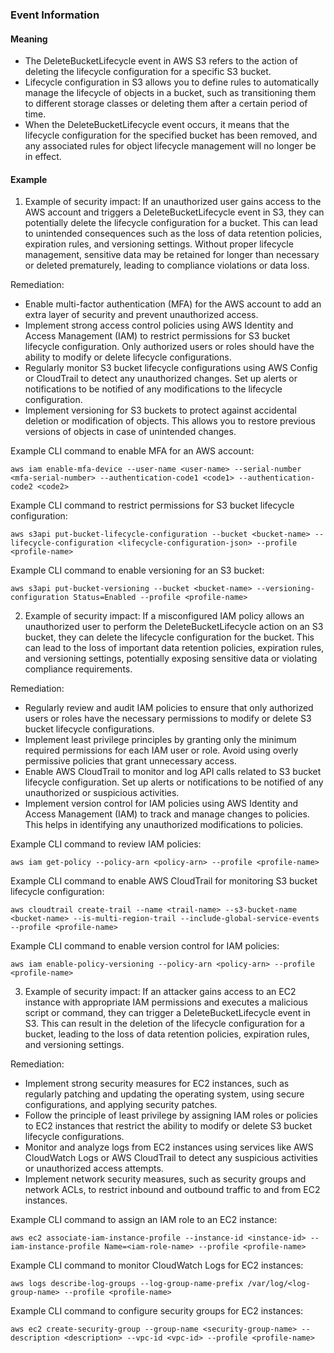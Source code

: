 
### Event Information

#### Meaning

- The DeleteBucketLifecycle event in AWS S3 refers to the action of deleting the lifecycle configuration for a specific S3 bucket.
- Lifecycle configuration in S3 allows you to define rules to automatically manage the lifecycle of objects in a bucket, such as transitioning them to different storage classes or deleting them after a certain period of time.
- When the DeleteBucketLifecycle event occurs, it means that the lifecycle configuration for the specified bucket has been removed, and any associated rules for object lifecycle management will no longer be in effect.

#### Example

1. Example of security impact: If an unauthorized user gains access to the AWS account and triggers a DeleteBucketLifecycle event in S3, they can potentially delete the lifecycle configuration for a bucket. This can lead to unintended consequences such as the loss of data retention policies, expiration rules, and versioning settings. Without proper lifecycle management, sensitive data may be retained for longer than necessary or deleted prematurely, leading to compliance violations or data loss.

Remediation:
- Enable multi-factor authentication (MFA) for the AWS account to add an extra layer of security and prevent unauthorized access.
- Implement strong access control policies using AWS Identity and Access Management (IAM) to restrict permissions for S3 bucket lifecycle configuration. Only authorized users or roles should have the ability to modify or delete lifecycle configurations.
- Regularly monitor S3 bucket lifecycle configurations using AWS Config or CloudTrail to detect any unauthorized changes. Set up alerts or notifications to be notified of any modifications to the lifecycle configuration.
- Implement versioning for S3 buckets to protect against accidental deletion or modification of objects. This allows you to restore previous versions of objects in case of unintended changes.

Example CLI command to enable MFA for an AWS account:
```
aws iam enable-mfa-device --user-name <user-name> --serial-number <mfa-serial-number> --authentication-code1 <code1> --authentication-code2 <code2>
```

Example CLI command to restrict permissions for S3 bucket lifecycle configuration:
```
aws s3api put-bucket-lifecycle-configuration --bucket <bucket-name> --lifecycle-configuration <lifecycle-configuration-json> --profile <profile-name>
```

Example CLI command to enable versioning for an S3 bucket:
```
aws s3api put-bucket-versioning --bucket <bucket-name> --versioning-configuration Status=Enabled --profile <profile-name>
```


2. Example of security impact: If a misconfigured IAM policy allows an unauthorized user to perform the DeleteBucketLifecycle action on an S3 bucket, they can delete the lifecycle configuration for the bucket. This can lead to the loss of important data retention policies, expiration rules, and versioning settings, potentially exposing sensitive data or violating compliance requirements.

Remediation:
- Regularly review and audit IAM policies to ensure that only authorized users or roles have the necessary permissions to modify or delete S3 bucket lifecycle configurations.
- Implement least privilege principles by granting only the minimum required permissions for each IAM user or role. Avoid using overly permissive policies that grant unnecessary access.
- Enable AWS CloudTrail to monitor and log API calls related to S3 bucket lifecycle configuration. Set up alerts or notifications to be notified of any unauthorized or suspicious activities.
- Implement version control for IAM policies using AWS Identity and Access Management (IAM) to track and manage changes to policies. This helps in identifying any unauthorized modifications to policies.

Example CLI command to review IAM policies:
```
aws iam get-policy --policy-arn <policy-arn> --profile <profile-name>
```

Example CLI command to enable AWS CloudTrail for monitoring S3 bucket lifecycle configuration:
```
aws cloudtrail create-trail --name <trail-name> --s3-bucket-name <bucket-name> --is-multi-region-trail --include-global-service-events --profile <profile-name>
```

Example CLI command to enable version control for IAM policies:
```
aws iam enable-policy-versioning --policy-arn <policy-arn> --profile <profile-name>
```


3. Example of security impact: If an attacker gains access to an EC2 instance with appropriate IAM permissions and executes a malicious script or command, they can trigger a DeleteBucketLifecycle event in S3. This can result in the deletion of the lifecycle configuration for a bucket, leading to the loss of data retention policies, expiration rules, and versioning settings.

Remediation:
- Implement strong security measures for EC2 instances, such as regularly patching and updating the operating system, using secure configurations, and applying security patches.
- Follow the principle of least privilege by assigning IAM roles or policies to EC2 instances that restrict the ability to modify or delete S3 bucket lifecycle configurations.
- Monitor and analyze logs from EC2 instances using services like AWS CloudWatch Logs or AWS CloudTrail to detect any suspicious activities or unauthorized access attempts.
- Implement network security measures, such as security groups and network ACLs, to restrict inbound and outbound traffic to and from EC2 instances.

Example CLI command to assign an IAM role to an EC2 instance:
```
aws ec2 associate-iam-instance-profile --instance-id <instance-id> --iam-instance-profile Name=<iam-role-name> --profile <profile-name>
```

Example CLI command to monitor CloudWatch Logs for EC2 instances:
```
aws logs describe-log-groups --log-group-name-prefix /var/log/<log-group-name> --profile <profile-name>
```

Example CLI command to configure security groups for EC2 instances:
```
aws ec2 create-security-group --group-name <security-group-name> --description <description> --vpc-id <vpc-id> --profile <profile-name>
```

